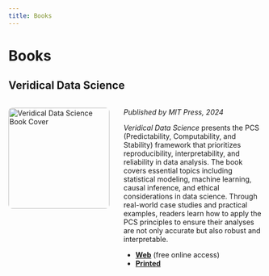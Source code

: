```yaml
---
title: Books
---
```


# Books

## Veridical Data Science

<div style="display: flex; align-items: flex-start; margin-bottom: 2em;">

<img src="images/veridical-data-science-cover.jpg" alt="Veridical Data Science Book Cover" style="float:left; margin:0 2em 1em 0; width:200px; border-radius:8px;" />

<div>

*Published by MIT Press, 2024*

*Veridical Data Science* presents the PCS (Predictability, Computability, and Stability) framework that prioritizes reproducibility, interpretability, and reliability in data analysis. 
The book covers essential topics including statistical modeling, machine learning, causal inference, and ethical considerations in data science. Through real-world case studies and practical examples, readers learn how to apply the PCS principles to ensure their analyses are not only accurate but also robust and interpretable.

- **[Web](https://vdsbook.com/)** (free online access)
- **[Printed](https://mitpress.mit.edu/9780262049191/veridical-data-science/)**

</div>

</div> 